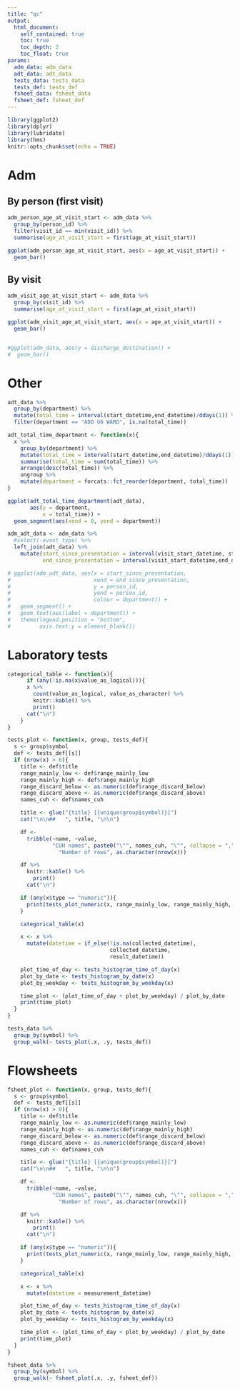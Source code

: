 ```yaml
---
title: "qc"
output:
  html_document:
    self_contained: true
    toc: true
    toc_depth: 2
    toc_float: true
params:
  adm_data: adm_data
  adt_data: adt_data
  tests_data: tests_data
  tests_def: tests_def
  fsheet_data: fsheet_data
  fsheet_def: fsheet_def
---
```


```r
library(ggplot2)
library(dplyr)
library(lubridate)
library(hms)
knitr::opts_chunk$set(echo = TRUE)
```

# Adm {.tabset}

## By person (first visit)

```r
adm_person_age_at_visit_start <- adm_data %>%
  group_by(person_id) %>%
  filter(visit_id == min(visit_id)) %>%
  summarise(age_at_visit_start = first(age_at_visit_start))

ggplot(adm_person_age_at_visit_start, aes(x = age_at_visit_start)) +
  geom_bar()

```

## By visit

```r
adm_visit_age_at_visit_start <- adm_data %>%
  group_by(visit_id) %>%
  summarise(age_at_visit_start = first(age_at_visit_start))

ggplot(adm_visit_age_at_visit_start, aes(x = age_at_visit_start)) +
  geom_bar()


#ggplot(adm_data, aes(y = discharge_destination)) +
#  geom_bar()
```

# Other


```r
adt_data %>%
  group_by(department) %>%
  mutate(total_time = interval(start_datetime,end_datetime)/ddays(1)) %>%
  filter(department == "ADD G6 WARD", is.na(total_time))

adt_total_time_department <- function(x){
  x %>%
    group_by(department) %>%
    mutate(total_time = interval(start_datetime,end_datetime)/ddays(1)) %>%
    summarise(total_time = sum(total_time)) %>%
    arrange(desc(total_time)) %>%
    ungroup %>%
    mutate(department = forcats::fct_reorder(department, total_time))
}

ggplot(adt_total_time_department(adt_data),
       aes(y = department,
           x = total_time)) +
  geom_segment(aes(xend = 0, yend = department))

adm_adt_data <- adm_data %>%
  #select(-event_type) %>%
  left_join(adt_data) %>%
    mutate(start_since_presentation = interval(visit_start_datetime, start_datetime)/days(1),
           end_since_presentation = interval(visit_start_datetime,end_datetime)/days(1))

```
```r
# ggplot(adm_adt_data, aes(x = start_since_presentation,
#                          xend = end_since_presentation,
#                          y = person_id,
#                          yend = person_id,
#                          colour = department)) +
#   geom_segment() +
#   geom_text(aes(label = department)) +
#   theme(legend.position = "bottom",
#         axis.text.y = element_blank())
```

# Laboratory tests

```r
categorical_table <- function(x){
      if (any(!is.na(x$value_as_logical))){
      x %>%
        count(value_as_logical, value_as_character) %>%
        knitr::kable() %>%
        print()
      cat("\n")
    }
}

tests_plot <- function(x, group, tests_def){
  s <- group$symbol
  def <- tests_def[[s]]
  if (nrow(x) > 0){
    title <- def$title
    range_mainly_low <- def$range_mainly_low
    range_mainly_high <- def$range_mainly_high
    range_discard_below <- as.numeric(def$range_discard_below)
    range_discard_above <- as.numeric(def$range_discard_above)
    names_cuh <- def$names_cuh

    title <- glue("{title} [{unique(group$symbol)}]")
    cat("\n\n##   ", title, "\n\n")

    df <-
      tribble(~name, ~value,
              "CUH names", paste0("\"", names_cuh, "\"", collapse = ","),
                "Number of rows", as.character(nrow(x)))

    df %>%
      knitr::kable() %>%
        print()
      cat("\n")

    if (any(x$type == "numeric")){
      print(tests_plot_numeric(x, range_mainly_low, range_mainly_high, range_discard_below, range_discard_above))
    }

    categorical_table(x)

    x <- x %>%
      mutate(datetime = if_else(!is.na(collected_datetime),
                                collected_datetime,
                                result_datetime))

    plot_time_of_day <- tests_histogram_time_of_day(x)
    plot_by_date <- tests_histogram_by_date(x)
    plot_by_weekday <- tests_histogram_by_weekday(x)

    time_plot <- (plot_time_of_day + plot_by_weekday) / plot_by_date
    print(time_plot)
  }
}

tests_data %>%
  group_by(symbol) %>%
  group_walk(~ tests_plot(.x, .y, tests_def))


```

# Flowsheets

```r

fsheet_plot <- function(x, group, tests_def){
  s <- group$symbol
  def <- tests_def[[s]]
  if (nrow(x) > 0){
    title <- def$title
    range_mainly_low <- as.numeric(def$range_mainly_low)
    range_mainly_high <- as.numeric(def$range_mainly_high)
    range_discard_below <- as.numeric(def$range_discard_below)
    range_discard_above <- as.numeric(def$range_discard_above)
    names_cuh <- def$names_cuh

    title <- glue("{title} [{unique(group$symbol)}]")
    cat("\n\n##   ", title, "\n\n")

    df <-
      tribble(~name, ~value,
              "CUH names", paste0("\"", names_cuh, "\"", collapse = ","),
                "Number of rows", as.character(nrow(x)))

    df %>%
      knitr::kable() %>%
        print()
      cat("\n")

    if (any(x$type == "numeric")){
      print(tests_plot_numeric(x, range_mainly_low, range_mainly_high, range_discard_below, range_discard_above))
    }

    categorical_table(x)

    x <- x %>%
      mutate(datetime = measurement_datetime)

    plot_time_of_day <- tests_histogram_time_of_day(x)
    plot_by_date <- tests_histogram_by_date(x)
    plot_by_weekday <- tests_histogram_by_weekday(x)

    time_plot <- (plot_time_of_day + plot_by_weekday) / plot_by_date
    print(time_plot)
  }
}

fsheet_data %>%
  group_by(symbol) %>%
  group_walk(~ fsheet_plot(.x, .y, fsheet_def))

```

